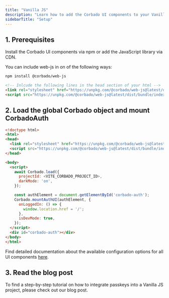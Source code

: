 ```yaml
---
title: "Vanilla JS"
description: "Learn how to add the Corbado UI components to your Vanilla JavaScript application."
sidebarTitle: "Setup"
---
```




## 1. Prerequisites

Install the Corbado UI components via npm or add the JavaScript library via CDN.&#x20;

You can include web-js in on of the following ways: 

<CodeGroup>

```bash NPM
npm install @corbado/web-js
```

```html CDN
<!-- Inlcude the following lines in the head section of your html -->
<link rel="stylesheet" href="https://unpkg.com/@corbado/web-js@latest/dist/bundle/index.css"/>
<script src="https://unpkg.com/@corbado/web-js@latest/dist/bundle/index.js"></script>
```

</CodeGroup>

## 2. Load the global Corbado object and mount CorbadoAuth

```html
<!doctype html>
<html>
<head>
  <link rel="stylesheet" href="https://unpkg.com/@corbado/web-js@latest/dist/bundle/index.css"/>
  <script src="https://unpkg.com/@corbado/web-js@latest/dist/bundle/index.js"></script>
</head>

<body>
  <script>
    await Corbado.load({
      projectId: <VITE_CORBADO_PROJECT_ID>,
      darkMode: 'on',
    });

    const authElement = document.getElementById('corbado-auth');
    Corbado.mountAuthUI(authElement, {
      onLoggedIn: () => {
        window.location.href = '/';
      },
      isDevMode: true,
    });
  </script>
  <div id="corbado-auth"></div>
</body>
</html>
```

Find detailed documentation about the available configuration options for all UI components [here](/frontend-integration/ui-components/).

## 3. Read the blog post

To find a step-by-step tutorial on how to integrate passkeys into a Vanilla JS project, please check out our blog post.

<Card href="https://www.corbado.com/blog/passkeys-javascript">
<Blogpost title="Building a Passkey Login Page with JavaScript" />
</Card>
